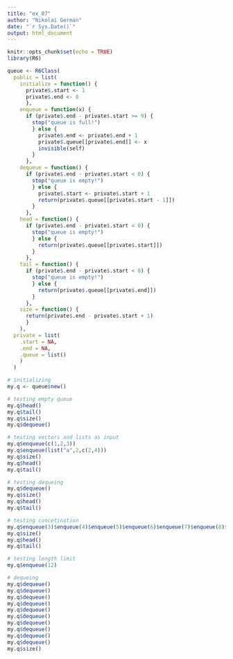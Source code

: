 ```yaml
---
title: "ex_07"
author: "Nikolai German"
date: "`r Sys.Date()`"
output: html_document
---
```


```r
knitr::opts_chunk$set(echo = TRUE)
library(R6)
```

```r
queue <- R6Class(
  public = list(
    initialize = function() {
      private$.start <- 1
      private$.end <- 0
      },
    enqueue = function(x) {
      if (private$.end - private$.start >= 9) {
        stop("queue is full!")
        } else {
          private$.end <- private$.end + 1
          private$.queue[[private$.end]] <- x
          invisible(self)
        }
      },
    dequeue = function() {
      if (private$.end - private$.start < 0) {
        stop("queue is empty!")
        } else {
          private$.start <- private$.start + 1
          return(private$.queue[[private$.start - 1]])
        }
      },
    head = function() {
      if (private$.end - private$.start < 0) {
        stop("queue is empty!")
        } else {
          return(private$.queue[[private$.start]])
        }
      },
    tail = function() {
      if (private$.end - private$.start < 0) {
        stop("queue is empty!")
        } else {
          return(private$.queue[[private$.end]])
        }
      },
    size = function() {
      return(private$.end - private$.start + 1)
      }
    ),
  private = list(
    .start = NA,
    .end = NA,
    .queue = list()
    )
  )
```


```r
# initializing
my.q <- queue$new()

# testing empty queue
my.q$head()
my.q$tail()
my.q$size()
my.q$dequeue()

# testing vectors and lists as input
my.q$enqueue(c(1,2,3))
my.q$enqueue(list("a",2,c(2,4)))
my.q$size()
my.q$head()
my.q$tail()

# testing dequeing
my.q$dequeue()
my.q$size()
my.q$head()
my.q$tail()

# testing concetination
my.q$enqueue(3)$enqueue(4)$enqueue(5)$enqueue(6)$enqueue(7)$enqueue(8)$enqueue(9)$enqueue(10)$enqueue(11)
my.q$size()
my.q$head()
my.q$tail()

# testing length limit
my.q$enqueue(12)

# dequeing
my.q$dequeue()
my.q$dequeue()
my.q$dequeue()
my.q$dequeue()
my.q$dequeue()
my.q$dequeue()
my.q$dequeue()
my.q$dequeue()
my.q$dequeue()
my.q$dequeue()
my.q$size()

```

